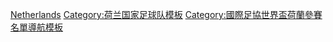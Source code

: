 {{National squad
 | name      = 1998年世界杯足球赛荷兰参赛名单
 | bg        = #F1771D
 | fg        = white
 | country   = 荷兰
 | comp link = 1998年世界盃足球賽
 | comp      = 1998年世界盃足球賽（第四名）
 | p1        = [[埃德文·范德萨|-{zh-hans:范德萨; zh-tw:范德薩; zh-hk:雲達沙;}-]]
 | p2        = [[米高·列斯加|-{zh-hans:雷兹格尔;zh-hk:列斯加;zh-tw:雷齊格;}-]]
 | p3        = [[雅普·斯塔姆|-{zh-hans:斯塔姆;zh-hk:史譚;zh-tw:斯塔姆;}-]]
 | p4        = [[弗兰克·德波尔|-{zh-hans:弗兰克·德波尔;zh-hk:法蘭·迪保亞;zh-tw:弗蘭克·德波爾;}-]] [[File:Captain sports.svg|10px|link=隊長 (足球)|alt=队长]]
 | p5        = [[艾特魯亞·紐文|-{zh-hans:纽曼; zh-hk:紐文;zh-hant:紐曼;}-]]
 | p6        = [[维姆·琼克|-{zh-hans:琼克; zh-hk:鍾克;zh-hant:瓊克;}-]]
 | p7        = [[罗纳德·德波尔|-{zh-hans:罗纳德·德波尔;zh-hk:朗奴·迪保亞;zh-tw:羅納德·德波爾;}-]]
 | p8        = [[丹尼斯·博格坎普|-{zh-hk:柏金; zh-hans:博格坎普;zh-tw:博格坎普}-]]
 | p9        = [[帕特里克·克鲁伊维特|-{zh-hans:克鲁伊维特;zh-hk:古華特;zh-tw:克魯伊維特;}-]]
 | p10       = [[克拉伦斯·西多夫|-{zh-hans:西多夫;zh-hk:施多夫;zh-tw:西多夫;}-]]
 | p11       = [[菲利普·科库|-{zh-hans:科库;zh-hk:高古;zh-tw:科庫;}-]]
 | p12       = [[勃杜安·岑登|-{zh-hans:岑登;zh-hk:辛頓;zh-tw:岑登;}-]]
 | p13       = [[安德雷·奥耶|-{zh-hans:奥耶;zh-hk:奧查;zh-tw:奧耶;}-]]
 | p14       = [[马克·奥弗马斯|奥维马斯]]
 | p15       = [[:EN:Winston Bogarde|博加德]]
 | p16       = [[埃德加·戴维斯|戴维斯]]
 | p17       = [[皮埃尔·范霍伊东克|-{zh-hans:范霍伊东克;zh-hk:雲賀當;zh-tw:范霍伊東克;}-]]
 | p18       = [[埃德·德胡耶|-{zh-hans:德胡耶; zh-hk:迪高爾;zh-hant:德胡耶;}-]]
 | p19       = [[乔瓦尼·范布隆克霍斯特|-{zh-hans:范布隆克霍斯特;zh-hk:雲邦荷斯;zh-tw:范布隆克霍斯特;}-]]
 | p20       = [[阿隆·温特|-{zh-hans:温特; zh-hk:雲達;}-]]
 | p21       = [[吉米·弗洛伊德·哈塞尔巴因克|-{zh-hans:哈塞尔巴因克;zh-hk:哈索賓基;zh-tw:哈塞爾巴因克;}-]]
 | p22       = [[:EN:Ruud Hesp|赫斯普]]
 | coach     = [[胡斯·希丁克|-{zh-tw:希丁克; zh-cn:希丁克; zh-hk:軒迪克;}-]]
}}<noinclude>
[[Category:1998年世界杯足球赛参赛名单模板|Netherlands]]
[[Category:荷兰国家足球队模板]]
[[Category:國際足協世界盃荷蘭參賽名單導航模板]]
</noinclude>